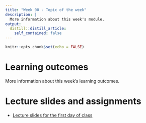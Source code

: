 ```yaml
---
title: "Week 00 - Topic of the week"
description: |
  More information about this week's module.
output:
  distill::distill_article:
    self_contained: false
---
```



```r
knitr::opts_chunk$set(echo = FALSE)
```

# Learning outcomes
More information about this week's learning outcomes.

# Lecture slides and assignments
- [Lecture slides for the first day of class](https://dsci-123.github.io/lectures/week-1/w1-l1/w1-l1.html#1)
